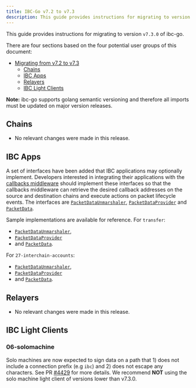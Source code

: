 ```yaml
---
title: IBC-Go v7.2 to v7.3
description: This guide provides instructions for migrating to version v7.3.0 of ibc-go.
---
```


This guide provides instructions for migrating to version `v7.3.0` of ibc-go.

There are four sections based on the four potential user groups of this document:

* [Migrating from v7.2 to v7.3](#migrating-from-v72-to-v73)
  * [Chains](#chains)
  * [IBC Apps](#ibc-apps)
  * [Relayers](#relayers)
  * [IBC Light Clients](#ibc-light-clients)

**Note:** ibc-go supports golang semantic versioning and therefore all imports must be updated on major version releases.

## Chains

* No relevant changes were made in this release.

## IBC Apps

A set of interfaces have been added that IBC applications may optionally implement. Developers interested in integrating their applications with the [callbacks middleware](/docs/ibc/v10.1.x/middleware/callbacks/overview.mdx) should implement these interfaces so that the callbacks middleware can retrieve the desired callback addresses on the source and destination chains and execute actions on packet lifecycle events. The interfaces are [`PacketDataUnmarshaler`](https://github.com/cosmos/ibc-go/blob/v7.3.0-rc1/modules/core/05-port/types/module.go#L142-L147), [`PacketDataProvider`](https://github.com/cosmos/ibc-go/blob/v7.3.0-rc1/modules/core/exported/packet.go#L43-L52) and [`PacketData`](https://github.com/cosmos/ibc-go/blob/v7.3.0-rc1/modules/core/exported/packet.go#L36-L41).

Sample implementations are available for reference. For `transfer`:

* [`PacketDataUnmarshaler`](https://github.com/cosmos/ibc-go/blob/v7.3.0-rc1/modules/apps/transfer/ibc_module.go#L303-L313),
* [`PacketDataProvider`](https://github.com/cosmos/ibc-go/blob/v7.3.0-rc1/modules/apps/transfer/types/packet.go#L85-L105)
* and [`PacketData`](https://github.com/cosmos/ibc-go/blob/v7.3.0-rc1/modules/apps/transfer/types/packet.go#L74-L83).

For `27-interchain-accounts`:

* [`PacketDataUnmarshaler`](https://github.com/cosmos/ibc-go/blob/v7.3.0-rc1/modules/apps/27-interchain-accounts/controller/ibc_middleware.go#L258-L268),
* [`PacketDataProvider`](https://github.com/cosmos/ibc-go/blob/v7.3.0-rc1/modules/apps/27-interchain-accounts/types/packet.go#L94-L114)
* and [`PacketData`](https://github.com/cosmos/ibc-go/blob/v7.3.0-rc1/modules/apps/27-interchain-accounts/types/packet.go#L78-L92).

## Relayers

* No relevant changes were made in this release.

## IBC Light Clients

### 06-solomachine

Solo machines are now expected to sign data on a path that 1) does not include a connection prefix (e.g `ibc`) and 2) does not escape any characters. See PR [#4429](https://github.com/cosmos/ibc-go/pull/4429) for more details. We recommend **NOT** using the solo machine light client of versions lower than v7.3.0.

